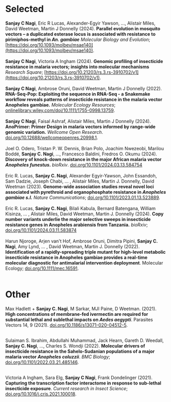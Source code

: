 # <strong>Selected</strong>
**Sanjay C Nagi**, Eric R Lucas, Alexander-Egyir Yawson, ..., Alistair Miles, David Weetman, Martin J Donnelly (2024). <strong>Parallel evolution in mosquito vectors – a duplicated esterase locus is associated with resistance to pirimiphos-methyl in *An. gambiae*</strong> *Molecular Biology and Evolution*;  [https://doi.org/10.1093/molbev/msae140](https://doi.org/10.1093/molbev/msae140).
<br></br>
**Sanjay C Nagi**, Victoria A Ingham (2024). <strong>Genomic profiling of insecticide resistance in malaria vectors; insights into molecular mechanisms</strong> *Research Square*;  [https://doi.org/10.21203/rs.3.rs-3910702/v1](https://doi.org/10.21203/rs.3.rs-3910702/v1).
<br></br>
**Sanjay C Nagi**, Ambrose Oruni, David Weetman, Martin J Donnelly (2022). <strong>RNA-Seq-Pop: Exploiting the sequence in RNA-Seq - a Snakemake workflow reveals patterns of insecticide resistance in the malaria vector Anopheles gambiae.</strong> *Molecular Ecology Resources*;  [onlinelibrary.wiley.com/doi/10.1111/1755-0998.13759](https://onlinelibrary.wiley.com/doi/10.1111/1755-0998.13759).
<br></br>
**Sanjay C Nagi**, Faisal Ashraf, Alistair Miles, Martin J Donnelly (2024). <strong>AnoPrimer: Primer Design in malaria vectors informed by range-wide genomic variation.</strong> *Wellcome Open Research*.  [doi.org/10.12688/wellcomeopenres.20998.1](https://doi.org/10.12688/wellcomeopenres.20998.1).
<br></br>
Joel O. Odero, Tristan P. W. Dennis, Brian Polo, Joachim Nwezeobi, Marilou Boddé, **Sanjay C. Nagi**, ..., Francesco Baldini, Fredros O. Okumu (2024). <strong>Discovery of knock-down resistance in the major African malaria vector *Anopheles funestus*.</strong> *bioRxiv*. [doi.org/10.1101/2024.03.13.584754](https://www.biorxiv.org/content/10.1101/2024.03.13.584754v2)
<br></br>
Eric R. Lucas, **Sanjay C. Nagi**, Alexander Egyir-Yawson, John Essandoh, Sam Dadzie, Joseph Chabi, ... , Alistair Miles, Martin J. Donnelly, David Weetman (2023). <strong>Genome-wide association studies reveal novel loci associated with pyrethroid and organophosphate resistance in *Anopheles gambiae s.l.*</strong> *Nature Communications*;  [doi.org/10.1101/2023.01.13.523889](https://doi.org/10.1101/2023.01.13.523889).
<br></br>
Eric R. Lucas, **Sanjay C. Nagi**, Bilali Kabula, Bernard Batengana, William Kisinza, ... , Alistair Miles, David Weetman, Martin J. Donnelly (2024). <strong>Copy number variants underlie the major selective sweeps in insecticide resistance genes in Anopheles arabiensis from Tanzania.</strong> *bioRxiv*; [doi.org/10.1101/2024.03.11.583874](https://doi.org/10.1101/2024.03.11.583874)
<br></br>
Harun Njoroge, Arjen van't Hof, Ambrose Oruni, Dimitra Pipini, **Sanjay C. Nagi**, Amy Lynd, ... , David Weetman, Martin J. Donnelly (2022). <strong>Identification of a rapidly-spreading triple mutant for high-level metabolic insecticide resistance in Anopheles gambiae provides a real-time molecular diagnostic for antimalarial intervention deployment</strong>. Molecular Ecology;  [doi.org/10.1111/mec.16591](https://doi.org/10.1111/mec.16591).
<br></br>

# <strong>Other</strong>    
  
Max Hadlett + **Sanjay C. Nagi**,  M Sarkar, MJI Paine, D Weetman. (2021). **High concentrations of membrane-fed ivermectin are required for substantial lethal and sublethal impacts on *Aedes aegypti***. Parasites Vectors 14, 9 (2021). [doi.org/10.1186/s13071-020-04512-5](https://doi.org/10.1186/s13071-020-04512-5).
<br></br>

Sulaiman S. Ibrahim, Abdullahi Muhammad, Jack Hearn, Gareth D. Weedall, **Sanjay C. Nagi**, ..., Charles S. Wondji (2022). **Molecular drivers of insecticide resistance in the Sahelo-Sudanian populations of a major malaria vector *Anopheles coluzzii***. *BMC Biology*;  [doi.org/10.1101/2022.03.21.485146](https://doi.org/10.1101/2022.03.21.485146).
<br></br>

Victoria A Ingham, Sara Elg, **Sanjay C Nagi**, Frank Dondelinger (2021). **Capturing the transcription factor interactome in response to sub-lethal insecticide exposure**. *Current research in Insect Science*;  [doi.org/10.1016/j.cris.2021.100018](https://doi.org/10.1016/j.cris.2021.100018).
